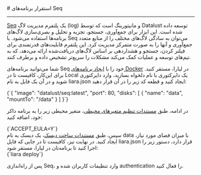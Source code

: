 

<Layout>
<Head>
<title>مستندات استقرار برنامه‌های Seq - لیارا</title>
</Head>
# استقرار برنامه‌های Seq
<hr className="mb-2" />

<div className="h-4" />
<a href="https://datalust.co/seq" className="text-[#2196f3] ">Seq</a> یک پلتفرم مدیریت لاگ (log) و مانیتورینگ است که توسط Datalust توسعه داده شده است. این ابزار برای جمع‌آوری، جستجو، تجزیه و تحلیل و بصری‌سازی لاگ‌های برنامه‌ها استفاده می‌شود. با Seq می‌توان به سادگی لاگ‌های مختلف را از منابع متعدد جمع‌آوری و آنها را به صورت متمرکز مدیریت کرد. این پلتفرم قابلیت‌های قدرتمندی برای فیلتر کردن، جستجو و هشداردهی بر اساس لاگ‌های دریافت‌شده ارائه می‌دهد، که به تیم‌های توسعه و عملیات کمک می‌کند مشکلات را سریع‌تر تشخیص داده و برطرف کنند.

<div className="h-2" />

شما می‌توانید برنامه‌های Seq خود را با <a href="../../how-tos/create-app" className="text-[#2196f3] ">ایجاد برنامه‌های Docker</a> در لیارا، مستقر کنید.
برای این‌کار، کافیست تا 
در Local یک دایرکتوری با نام دلخواه بسازید، وارد دایرکتوری شوید و در آن یک فایل به نام <Important>liara.json</Important> ایجاد کنید و قطعه کد زیر را در آن قرار دهید:
<div className="h-2" />
<div dir='ltr'>
    <Highlight className="json">
        {`{
    "image": "datalust/seq:latest",
    "port": 80,
    "disks": [
        {
            "name": "data",
            "mountTo": "/data"
        }
    ]
  }`}
    </Highlight>
</div>
<div className="h-2" />

در ادامه، طبق <a href="/paas/details/envs" className="text-[#2196f3] ">مستندات تنظیم متغیرهای محیطی</a>، متغیر محیطی زیر را به برنامه داکر خود، اضافه کنید:

<div className="h-2" />
<div dir='ltr'>
    <Highlight className="bash">
        {`ACCEPT_EULA=Y`}
    </Highlight>
</div>
<div className="h-2" />
سپس، طبق <a href="/paas/disks/create" className="text-[#2196f3] ">مستندات ساخت دیسک</a>، یک دیسک به نام <Important>data</Important> با میزان فضای مورد نیاز، ایجاد کنید. 
در نهایت نیز، کافیست تا در جایی که فایل <Important>liara.json</Important> قرار دارد، دستور زیر را اجرا کنید تا برنامه‌تان در لیارا، مستقر شود:

<div className="h-2" />
<div dir='ltr'>
    <Highlight className="bash">
        {`liara deploy`}
    </Highlight>
</div>

<div className="h-2" />
<Alert variant="info">
<p>
پس از راه‌اندازی Seq، وارد تنظیمات کاربران شده و authentication را فعال کنید.
</p>
</Alert>

</Layout>